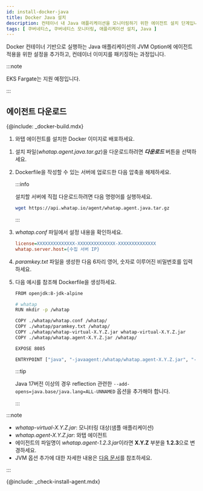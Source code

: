 ```yaml
---
id: install-docker-java
title: Docker Java 설치
description: 컨테이너 내 Java 애플리케이션을 모니터링하기 위한 에이전트 설치 단계입니다.
tags: [ 쿠버네티스, 쿠버네티스 모니터링, 애플리케이션 설치, Java ]
---
```



Docker 컨테이너 기반으로 실행하는 Java 애플리케이션의 JVM Option에 에이전트 적용을 위한 설정을 추가하고, 컨테이너 이미지를 패키징하는 과정입니다.

:::note 

EKS Fargate는 지원 예정입니다. 

:::

## 에이전트 다운로드

<Tabs>
<TabItem value="dockerinstall" label="Docker Install" default>

{@include: _docker-build.mdx}  

1. 와탭 에이전트를 설치한 Docker 이미지로 배포하세요.

</TabItem>
<TabItem value="direct" label="직접 설치">

1. 설치 파일(*whatap.agent.java.tar.gz*)을 다운로드하려면 ***다운로드*** 버튼을 선택하세요.

1. Dockerfile을 작성할 수 있는 서버에 업로드한 다음 압축을 해제하세요.

    :::info
    
    설치할 서버에 직접 다운로드하려면 다음 명령어를 실행하세요.
    
    ```bash
    wget https://api.whatap.io/agent/whatap.agent.java.tar.gz
    ```

    :::

1. *whatap.conf* 파일에서 설정 내용을 확인하세요.

    ```ini
    license=XXXXXXXXXXXXXX-XXXXXXXXXXXXXX-XXXXXXXXXXXXXX
    whatap.server.host={수집 서버 IP}
    ```

1. *paramkey.txt* 파일을 생성한 다음 6자리 영어, 숫자로 이루어진 비밀번호를 입력하세요.

1. 다음 예시를 참조해 Dockerfile을 생성하세요.

    ```bash title='Dockerfile'
    FROM openjdk:8-jdk-alpine

    # whatap
    RUN mkdir -p /whatap

    COPY ./whatap/whatap.conf /whatap/
    COPY ./whatap/paramkey.txt /whatap/
    COPY ./whatap/whatap-virtual-X.Y.Z.jar whatap-virtual-X.Y.Z.jar
    COPY ./whatap/whatap.agent-X.Y.Z.jar /whatap/

    EXPOSE 8085

    ENTRYPOINT ["java", "-javaagent:/whatap/whatap.agent-X.Y.Z.jar", "-Dwhatap.micro.enabled=true", "-cp", "whatap-virtual-X.Y.Z.jar", "-Dwhatap.port=8085", "-Duser.timezone=Asia/Seoul", "-Dfile.encoding=UTF-8", "com.virtual.App"]
    ```

    :::tip

    Java 17버전 이상의 경우 reflection 관련한 `--add-opens=java.base/java.lang=ALL-UNNAMED` 옵션을 추가해야 합니다.

    :::

:::note

* *whatap-virtual-X.Y.Z.jar*: 모니터링 대상(샘플 애플리케이션)
* *whatap.agent-X.Y.Z.jar*: 와탭 에이전트
* 에이전트의 파일명이 *whatap.agent-1.2.3.jar*이라면 **X.Y.Z** 부분을 **1.2.3**으로 변경하세요.
* JVM 옵션 추가에 대한 자세한 내용은 [다음 문서](https://docs.whatap.io/java/install-agent#addjvmopt)를 참조하세요.

:::

</TabItem>

</Tabs>

{@include: _check-install-agent.mdx} 
